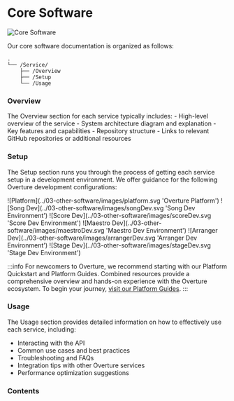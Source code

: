 # Core Software


![Core Software](./images/core-software.webp 'Core Software')

Our core software documentation is organized as follows:

```
.
└── /Service/
    ├── /Overview
    ├── /Setup
    └── /Usage
```

### Overview

The Overview section for each service typically includes:
    - High-level overview of the service
    - System architecture diagram and explanation
    - Key features and capabilities
    - Repository structure
    - Links to relevant GitHub repositories or additional resources

### Setup 

The Setup section runs you through the process of getting each service setup in a development environment. We offer guidance for the following Overture development configurations:


<Tabs>
  <TabItem value="platform" label="Platform" default>
  ![Platform](../03-other-software/images/platform.svg 'Overture Platform')
  </TabItem>
  <TabItem value="songDev" label="SongDev">
     ![Song Dev](../03-other-software/images/songDev.svg 'Song Dev Environment')
  </TabItem>
  <TabItem value="scoreDev" label="ScoreDev">
     ![Score Dev](../03-other-software/images/scoreDev.svg 'Score Dev Environment')
  </TabItem>
  <TabItem value="maestroDev" label="MaestroDev">
     ![Maestro Dev](../03-other-software/images/maestroDev.svg 'Maestro Dev Environment')
  </TabItem>
  <TabItem value="arrangerDev" label="ArrangerDev">
     ![Arranger Dev](../03-other-software/images/arrangerDev.svg 'Arranger Dev Environment')
  </TabItem>
  <TabItem value="stageDev" label="StageDev">
    ![Stage Dev](../03-other-software/images/stageDev.svg 'Stage Dev Environment')
  </TabItem>
</Tabs>

:::info
For newcomers to Overture, we recommend starting with our Platform Quickstart and Platform Guides. Combined resources provide a comprehensive overview and hands-on experience with the Overture ecosystem. To begin your journey, [visit our Platform Guides](/guides/getting-started).
:::

### Usage

The Usage section provides detailed information on how to effectively use each service, including:
- Interacting with the API
- Common use cases and best practices
- Troubleshooting and FAQs
- Integration tips with other Overture services
- Performance optimization suggestions

### Contents

<DocCardList />


